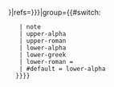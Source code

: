 {{reflist|{{{1|{{{colwidth|}}}}}}|refs={{{refs|{{{notes|}}}}}}|group={{#switch: {{{group|}}}
    | note
    | upper-alpha
    | upper-roman
    | lower-alpha
    | lower-greek
    | lower-roman = {{{group|}}}
    | #default = lower-alpha
   }}}}<noinclude>
{{documentation}}</noinclude>